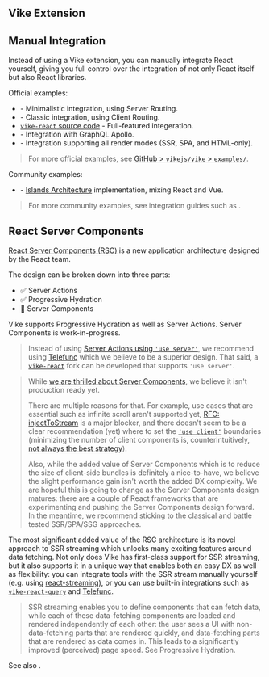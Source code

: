 
## Vike Extension

<UseUiFrameworkVikeExtensionHint uiFrameworkName="React" noQuote={true} />


## Manual Integration

Instead of using a Vike extension, you can manually integrate React yourself, giving you full control over the integration of not only React itself but also React libraries.

Official examples:
 - <Link href="/examples/react" /> - Minimalistic integration, using <Link href="/server-routing">Server Routing</Link>.
 - <Link href="/boilerplates/boilerplate-react-ts" /> - Classic integration, using <Link href="/client-routing">Client Routing</Link>.
 - [`vike-react` source code](https://github.com/vikejs/vike-react/tree/main/packages/vike-react) - Full-featured integeration.
 - <Link href="/examples/graphql-apollo-react" /> - Integration with GraphQL Apollo.
 - <Link href="/examples/render-modes" /> - Integration supporting all <Link href="/render-modes">render modes</Link> (SSR, SPA, and HTML-only).

> For more official examples, see [GitHub > `vikejs/vike` > `examples/`](https://github.com/vikejs/vike/tree/main/examples).

Community examples:
 - <Example timestamp="2023.12" repo="luisfloat/vike-island-example" /> - [Islands Architecture](https://jasonformat.com/islands-architecture/) implementation, mixing React and Vue.

> For more community examples, see integration guides such as <Link href="/react-query" />.


## React Server Components

[React Server Components (RSC)](https://react.dev/blog/2023/03/22/react-labs-what-we-have-been-working-on-march-2023#react-server-components) is a new application architecture designed by the React team.

The design can be broken down into three parts:
 -	✅ Server Actions
 -	✅ Progressive Hydration
 - :construction: Server Components

Vike supports <Link href="/streaming#progressive-hydration">Progressive Hydration</Link> as well as <Link href="/RPC">Server Actions</Link>. Server Components is work-in-progress.

> Instead of using [Server Actions using `'use server'`](https://nextjs.org/docs/app/building-your-application/data-fetching/server-actions-and-mutations), we recommend using [Telefunc](https://telefunc.com/) which we believe to be a superior design. That said, a [`vike-react`](https://github.com/vikejs/vike-react) fork can be developed that supports `'use server'`.

> While [we are thrilled about Server Components](https://github.com/reactjs/rfcs/pull/188#issuecomment-754815233), we believe it isn't production ready yet.
>
> There are multiple reasons for that. For example, use cases that are essential such as infinite scroll aren't supported yet, [RFC: injectToStream](https://github.com/reactjs/rfcs/pull/219) is a major blocker, and there doesn't seem to be a clear recommendation (yet) where to set the [`'use client'`](https://react.dev/reference/react/use-client) boundaries (minimizing the number of client components is, counterintuitively, [not always the best strategy](https://twitter.com/cyco130/status/1663515982218838017)).
>
> Also, while the added value of Server Components which is to reduce the size of client-side bundles is definitely a nice-to-have, we believe the slight performance gain isn't worth the added DX complexity. We are hopeful this is going to change as the Server Components design matures: there are a couple of React frameworks that are experimenting and pushing the Server Components design forward. In the meantime, we recommend sticking to the classical and battle tested SSR/SPA/SSG approaches.

The most significant added value of the RSC architecture is its novel approach to SSR streaming which unlocks many exciting features around data fetching. Not only does Vike has first-class support for SSR streaming, but it also supports it in a unique way that enables both an easy DX as well as flexibility: you can integrate tools with the SSR stream manually yourself (e.g. using [react-streaming](https://github.com/brillout/react-streaming#readme)), or you can use built-in integrations such as [`vike-react-query`](https://github.com/vikejs/vike-react/tree/main/packages/vike-react-query#readme) and [Telefunc](https://telefunc.com).

> SSR streaming enables you to define components that can fetch data, while each of these data-fetching components are loaded and rendered independently of each other: the user sees a UI with non-data-fetching parts that are rendered quickly, and data-fetching parts that are rendered as data comes in. This leads to a significantly improved (perceived) page speed. See <Link href="/streaming#progressive-hydration">Progressive Hydration</Link>.

See also <Link href="/nextjs#react-server-components" doNotInferSectionTitle />.
